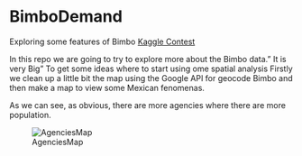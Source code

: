 # BimboDemand
Exploring some features of Bimbo [Kaggle Contest](https://www.kaggle.com/c/grupo-bimbo-inventory-demand)

In this repo we are going to try to explore more about the Bimbo data." It is very Big" To get some ideas where to start using ome spatial analysis
Firstly we clean up a little bit the map using the Google API for geocode Bimbo and then make a map to view some Mexican fenomenas.

As we can see, as obvious, there are more agencies where there are more population.

![AgenciesMap](https://raw.githubusercontent.com/oristides/BimboDemand/master/AgenciesBimbo.png)
